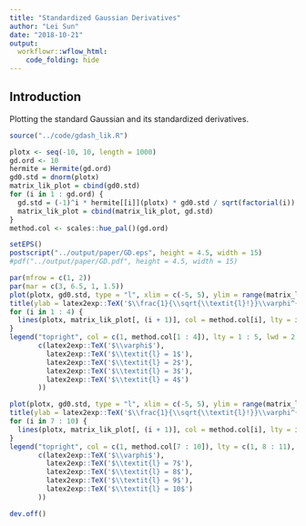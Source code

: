 ```yaml
---
title: "Standardized Gaussian Derivatives"
author: "Lei Sun"
date: "2018-10-21"
output:
  workflowr::wflow_html:
    code_folding: hide
---
```


## Introduction

Plotting the standard Gaussian and its standardized derivatives.

```r
source("../code/gdash_lik.R")
```

```r
plotx <- seq(-10, 10, length = 1000)
gd.ord <- 10
hermite = Hermite(gd.ord)
gd0.std = dnorm(plotx)
matrix_lik_plot = cbind(gd0.std)
for (i in 1 : gd.ord) {
  gd.std = (-1)^i * hermite[[i]](plotx) * gd0.std / sqrt(factorial(i))
  matrix_lik_plot = cbind(matrix_lik_plot, gd.std)
}
method.col <- scales::hue_pal()(gd.ord)
```

```r
setEPS()
postscript("../output/paper/GD.eps", height = 4.5, width = 15)
#pdf("../output/paper/GD.pdf", height = 4.5, width = 15)

par(mfrow = c(1, 2))
par(mar = c(3, 6.5, 1, 1.5))
plot(plotx, gd0.std, type = "l", xlim = c(-5, 5), ylim = range(matrix_lik_plot), xlab = "", ylab = '', main = '', bty = 'n', lwd = 2)
title(ylab = latex2exp::TeX('$\\frac{1}{\\sqrt{\\textit{l}!}}\\varphi^{(\\textit{l})}(\\cdot)$'), line = 2.5, cex.lab = 1.5)
for (i in 1 : 4) {
  lines(plotx, matrix_lik_plot[, (i + 1)], col = method.col[i], lty = i + 1, lwd = 2)
}
legend("topright", col = c(1, method.col[1 : 4]), lty = 1 : 5, lwd = 2, bty = "n", cex = 1.5,
       c(latex2exp::TeX('$\\varphi$'), 
         latex2exp::TeX('$\\textit{l} = 1$'), 
         latex2exp::TeX('$\\textit{l} = 2$'), 
         latex2exp::TeX('$\\textit{l} = 3$'), 
         latex2exp::TeX('$\\textit{l} = 4$')
       ))

plot(plotx, gd0.std, type = "l", xlim = c(-5, 5), ylim = range(matrix_lik_plot), xlab = "", ylab = '', main = '', bty = 'n', lwd = 2)
title(ylab = latex2exp::TeX('$\\frac{1}{\\sqrt{\\textit{l}!}}\\varphi^{(\\textit{l})}(\\cdot)$'), line = 2.5, font = 1, cex.lab = 1.5)
for (i in 7 : 10) {
  lines(plotx, matrix_lik_plot[, (i + 1)], col = method.col[i], lty = i + 1, lwd = 2)
}
legend("topright", col = c(1, method.col[7 : 10]), lty = c(1, 8 : 11), lwd = 2, bty = "n", cex = 1.5,
       c(latex2exp::TeX('$\\varphi$'), 
         latex2exp::TeX('$\\textit{l} = 7$'), 
         latex2exp::TeX('$\\textit{l} = 8$'), 
         latex2exp::TeX('$\\textit{l} = 9$'), 
         latex2exp::TeX('$\\textit{l} = 10$')
       ))

dev.off()
```
